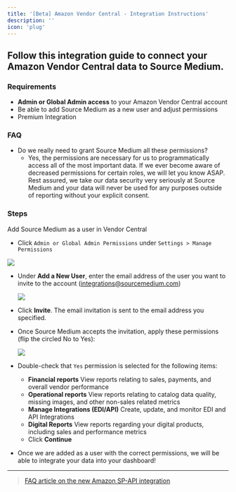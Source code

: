 ```yaml
---
title: '[Beta] Amazon Vendor Central - Integration Instructions'
description: ''
icon: 'plug'
---
```


## Follow this integration guide to connect your Amazon Vendor Central data to Source Medium.

### Requirements

- **Admin or Global Admin access** to your Amazon Vendor Central account
- Be able to add Source Medium as a new user and adjust permissions
- Premium Integration

### FAQ

- Do we really need to grant Source Medium all these permissions?
    - Yes, the permissions are necessary for us to programmatically access all of the most important data. If we ever become aware of decreased permissions for certain roles, we will let you know ASAP. Rest assured, we take our data security very seriously at Source Medium and your data will never be used for any purposes outside of reporting without your explicit consent.

### **Steps**

Add Source Medium as a user in Vendor Central

- Click `Admin or Global Admin Permissions` under `Settings > Manage Permissions`

![](/images/article-imgs/amazon-vc-integration/Untitled.png)

- Under **Add a New User**, enter the email address of the user you want to invite to the account ([integrations@sourcemedium.com](mailto:integrations@sourcemedium.com))
    
    ![](/images/article-imgs/amazon-vc-integration/Untitled1.png)
    
- Click **Invite**. The email invitation is sent to the email address you specified.
- Once Source Medium accepts the invitation, apply these permissions (flip the circled No to Yes):
    
    ![](/images/article-imgs/amazon-vc-integration/Untitled2.png)
    
- Double-check that `Yes` permission is selected for the following items:
    - **Financial reports** View reports relating to sales, payments, and overall vendor performance
    - **Operational reports** View reports relating to catalog data quality, missing images, and other non-sales related metrics
    - **Manage Integrations (EDI/API)** Create, update, and monitor EDI and API Integrations
    - **Digital Reports** View reports regarding your digital products, including sales and performance metrics
    - Click **Continue**
- Once we are added as a user with the correct permissions, we will be able to integrate your data into your dashboard!

---

> [FAQ article on the new Amazon SP-API integration](https://help.sourcemedium.com/articles/what-are-the-implications-of-the-new-beta-amazon-sp-api-integration)
>